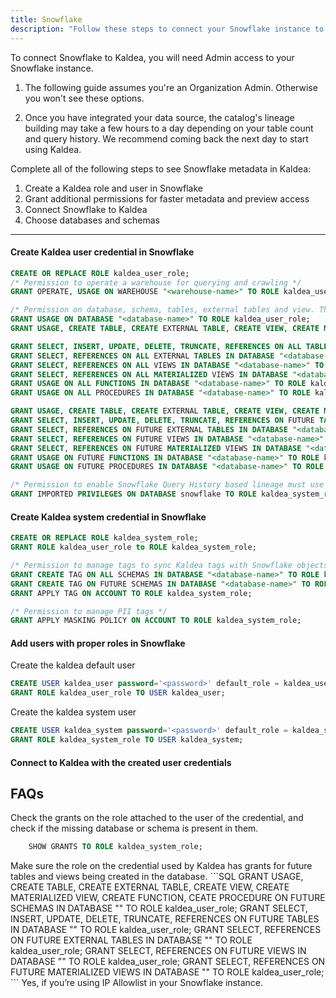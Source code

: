 ```yaml
---
title: Snowflake
description: "Follow these steps to connect your Snowflake instance to Kaldea."
---
```


To connect Snowflake to Kaldea, you will need Admin access to your Snowflake instance.

<Accordion title="Before you start">

1. The following guide assumes you're an Organization Admin. Otherwise you won't see these options.

2. Once you have integrated your data source, the catalog's lineage building may take a few hours to a day depending on your table count and query history. We recommend coming back the next day to start using Kaldea.

</Accordion>

Complete all of the following steps to see Snowflake metadata in Kaldea:

1. Create a Kaldea role and user in Snowflake
2. Grant additional permissions for faster metadata and preview access
3. Connect Snowflake to Kaldea
4. Choose databases and schemas

---
#### Create Kaldea user credential in Snowflake
```SQL
CREATE OR REPLACE ROLE kaldea_user_role;
/* Permission to operate a warehouse for querying and crawling */
GRANT OPERATE, USAGE ON WAREHOUSE "<warehouse-name>" TO ROLE kaldea_user_role;

/* Permission on database, schema, tables, external tables and view. This should be repeated for every database you wish to integrate into Kaldea */
GRANT USAGE ON DATABASE "<database-name>" TO ROLE kaldea_user_role;
GRANT USAGE, CREATE TABLE, CREATE EXTERNAL TABLE, CREATE VIEW, CREATE MATERIALIZED VIEW, CREATE FUNCTION, CREATE PROCEDURE ON ALL SCHEMAS IN DATABASE "<database-name>" TO ROLE kaldea_user_role;

GRANT SELECT, INSERT, UPDATE, DELETE, TRUNCATE, REFERENCES ON ALL TABLES IN DATABASE "<database-name>" TO ROLE kaldea_user_role; 
GRANT SELECT, REFERENCES ON ALL EXTERNAL TABLES IN DATABASE "<database-name>" TO ROLE kaldea_user_role;
GRANT SELECT, REFERENCES ON ALL VIEWS IN DATABASE "<database-name>" TO ROLE kaldea_user_role;
GRANT SELECT, REFERENCES ON ALL MATERIALIZED VIEWS IN DATABASE "<database-name>" TO ROLE kaldea_user_role;
GRANT USAGE ON ALL FUNCTIONS IN DATABASE "<database-name>" TO ROLE kaldea_user_role;
GRANT USAGE ON ALL PROCEDURES IN DATABASE "<database-name>" TO ROLE kaldea_user_role;

GRANT USAGE, CREATE TABLE, CREATE EXTERNAL TABLE, CREATE VIEW, CREATE MATERIALIZED VIEW, CREATE FUNCTION, CREATE PROCEDURE ON FUTURE SCHEMAS IN DATABASE "<database-name>" TO ROLE kaldea_user_role;
GRANT SELECT, INSERT, UPDATE, DELETE, TRUNCATE, REFERENCES ON FUTURE TABLES IN DATABASE "<database-name>" TO ROLE kaldea_user_role;
GRANT SELECT, REFERENCES ON FUTURE EXTERNAL TABLES IN DATABASE "<database-name>" TO ROLE kaldea_user_role;
GRANT SELECT, REFERENCES ON FUTURE VIEWS IN DATABASE "<database-name>" TO ROLE kaldea_user_role;
GRANT SELECT, REFERENCES ON FUTURE MATERIALIZED VIEWS IN DATABASE "<database-name>" TO ROLE kaldea_user_role;
GRANT USAGE ON FUTURE FUNCTIONS IN DATABASE "<database-name>" TO ROLE kaldea_user_role;
GRANT USAGE ON FUTURE PROCEDURES IN DATABASE "<database-name>" TO ROLE kaldea_user_role;

/* Permission to enable Snowflake Query History based lineage must use `ACCOUNTADMIN` role */
GRANT IMPORTED PRIVILEGES ON DATABASE snowflake TO ROLE kaldea_system_role
```
#### Create Kaldea system credential in Snowflake
```SQL kaldea_system_role.sql
CREATE OR REPLACE ROLE kaldea_system_role;
GRANT ROLE kaldea_user_role to ROLE kaldea_system_role;

/* Permission to manage tags to sync Kaldea tags with Snowflake objects */ 
GRANT CREATE TAG ON ALL SCHEMAS IN DATABASE "<database-name>" TO ROLE kaldea_system_role;
GRANT CREATE TAG ON FUTURE SCHEMAS IN DATABASE "<database-name>" TO ROLE kaldea_system_role;
GRANT APPLY TAG ON ACCOUNT TO ROLE kaldea_system_role;

/* Permission to manage PII tags */
GRANT APPLY MASKING POLICY ON ACCOUNT TO ROLE kaldea_system_role;
```
#### Add users with proper roles in Snowflake
Create the kaldea default user
```SQL kaldea_user.sql
CREATE USER kaldea_user password='<password>' default_role = kaldea_user_role default_warehouse = '<warehouse-name>'  display_name = 'Kaldea User';
GRANT ROLE kaldea_user_role TO USER kaldea_user;
```
Create the kaldea system user
```SQL kaldea_system.sql
CREATE USER kaldea_system password='<password>' default_role = kaldea_system_role default_warehouse = '<warehouse-name>'  display_name = 'Kaldea System';
GRANT ROLE kaldea_system_role TO USER kaldea_system;
```
#### Connect to Kaldea with the created user credentials

## FAQs
<AccordionGroup>
  <Accordion title="What if I don’t see any assets from a particular database or schema?">
    Check the grants on the role attached to the user of the credential, and check if the missing database or schema is present in them.

```SQL 
    SHOW GRANTS TO ROLE kaldea_system_role;
```
  </Accordion>
  <Accordion title="Why are new tables or views not being fetched by the workflow?">
    Make sure the role on the credential used by Kaldea has grants for future tables and views being created in the database.
    ```SQL 
    GRANT USAGE, CREATE TABLE, CREATE EXTERNAL TABLE, CREATE VIEW, CREATE MATERIALIZED VIEW, CREATE FUNCTION, CEATE PROCEDURE ON FUTURE SCHEMAS IN DATABASE "<database-name>" TO ROLE kaldea_user_role;
GRANT SELECT, INSERT, UPDATE, DELETE, TRUNCATE, REFERENCES ON FUTURE TABLES IN DATABASE "<database-name>" TO ROLE kaldea_user_role;
GRANT SELECT, REFERENCES ON FUTURE EXTERNAL TABLES IN DATABASE "<database-name>" TO ROLE kaldea_user_role;
GRANT SELECT, REFERENCES ON FUTURE VIEWS IN DATABASE "<database-name>" TO ROLE kaldea_user_role;
GRANT SELECT, REFERENCES ON FUTURE MATERIALIZED VIEWS IN DATABASE "<database-name>" TO ROLE kaldea_user_role;
```
  </Accordion>
  <Accordion
    title="Do I need to whitelist the Kaldea IP?"
  >
    Yes, if you’re using IP Allowlist in your Snowflake instance.
  </Accordion>
</AccordionGroup>
